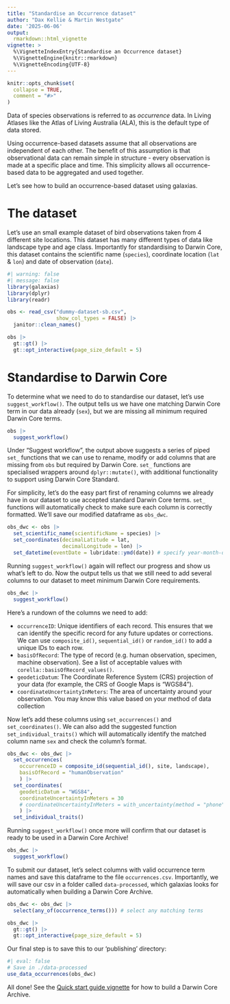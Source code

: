 ```yaml
---
title: "Standardise an Occurrence dataset"
author: "Dax Kellie & Martin Westgate"
date: '2025-06-06'
output:
  rmarkdown::html_vignette
vignette: >
  %\VignetteIndexEntry{Standardise an Occurrence dataset}
  %\VignetteEngine{knitr::rmarkdown}
  %\VignetteEncoding{UTF-8}
---
```


```r
knitr::opts_chunk$set(
  collapse = TRUE,
  comment = "#>"
)
```

Data of species observations is referred to as *occurrence* data. In Living Atlases like the Atlas of Living Australia (ALA), this is the default type of data stored. 

Using occurrence-based datasets assume that all observations are independent of each other. The benefit of this assumption is that observational data can remain simple in structure - every observation is made at a specific place and time. This simplicity allows all occurrence-based data to be aggregated and used together. 

Let's see how to build an occurrence-based dataset using galaxias.

# The dataset

Let's use an small example dataset of bird observations taken from 4 different site locations. This dataset has many different types of data like landscape type and age class. Importantly for standardising to Darwin Core, this dataset contains the scientific name (`species`), coordinate location (`lat` & `lon`) and date of observation (`date`).

```r
#| warning: false
#| message: false
library(galaxias)
library(dplyr)
library(readr)

obs <- read_csv("dummy-dataset-sb.csv",
                show_col_types = FALSE) |>
  janitor::clean_names()

obs |> 
  gt::gt() |>
  gt::opt_interactive(page_size_default = 5)
```


# Standardise to Darwin Core

To determine what we need to do to standardise our dataset, let's use `suggest_workflow()`. The output tells us we have one matching Darwin Core term in our data already (`sex`), but we are missing all minimum required Darwin Core terms.

```r
obs |>
  suggest_workflow()
```

Under "Suggest workflow", the output above suggests a series of piped `set_` functions that we can use to rename, modify or add columns that are missing from `obs` but required by Darwin Core. `set_` functions are specialised wrappers around `dplyr::mutate()`, with additional functionality to support using Darwin Core Standard. 

For simplicity, let's do the easy part first of renaming columns we already have in our dataset to use accepted standard Darwin Core terms. `set_` functions will automatically check to make sure each column is correctly formatted. We'll save our modified dataframe as `obs_dwc`.

```r
obs_dwc <- obs |>
  set_scientific_name(scientificName = species) |>
  set_coordinates(decimalLatitude = lat,
                  decimalLongitude = lon) |>
  set_datetime(eventDate = lubridate::ymd(date)) # specify year-month-day format
```

Running `suggest_workflow()` again will reflect our progress and show us what's left to do. Now the output tells us that we still need to add several columns to our dataset to meet minimum Darwin Core requirements.

```r
obs_dwc |>
  suggest_workflow()
```

Here's a rundown of the columns we need to add:

  *  `occurrenceID`: Unique identifiers of each record. This ensures that we can identify the specific record for any future updates or corrections. We can use `composite_id()`, `sequential_id()` or `random_id()` to add a unique IDs to each row.
  *  `basisOfRecord`: The type of record (e.g. human observation, specimen, machine observation). See a list of acceptable values with `corella::basisOfRecord_values()`.
  *  `geodeticDatum`: The Coordinate Reference System (CRS) projection of your data (for example, the CRS of Google Maps is "WGS84").
  *  `coordinateUncertaintyInMeters`: The area of uncertainty around your observation. You may know this value based on your method of data collection 
  
<!-- or you can use `with_uncertainty()` to provide a default value based on the method used -->

Now let's add these columns using `set_occurrences()` and `set_coordinates()`. We can also add the suggested function `set_individual_traits()` which will automatically identify the matched column name `sex` and check the column's format.

```r
obs_dwc <- obs_dwc |>
  set_occurrences(
    occurrenceID = composite_id(sequential_id(), site, landscape),
    basisOfRecord = "humanObservation"
    ) |>
  set_coordinates(
    geodeticDatum = "WGS84",
    coordinateUncertaintyInMeters = 30
    # coordinateUncertaintyInMeters = with_uncertainty(method = "phone")
    ) |>
  set_individual_traits()
```

Running `suggest_workflow()` once more will confirm that our dataset is ready to be used in a Darwin Core Archive!

```r
obs_dwc |>
  suggest_workflow()
```

To submit our dataset, let's select columns with valid occurrence term names and save this dataframe to the file `occurrences.csv`. Importantly, we will save our csv in a folder called `data-processed`, which galaxias looks for automatically when building a Darwin Core Archive.

```r
obs_dwc <- obs_dwc |>
  select(any_of(occurrence_terms())) # select any matching terms

obs_dwc |>
  gt::gt() |>
  gt::opt_interactive(page_size_default = 5)
```

Our final step is to save this to our 'publishing' directory:

```r
#| eval: false
# Save in ./data-processed
use_data_occurrences(obs_dwc)
```

All done! See the [Quick start guide vignette](quick_start_guide.html) for how to build a Darwin Core Archive.
